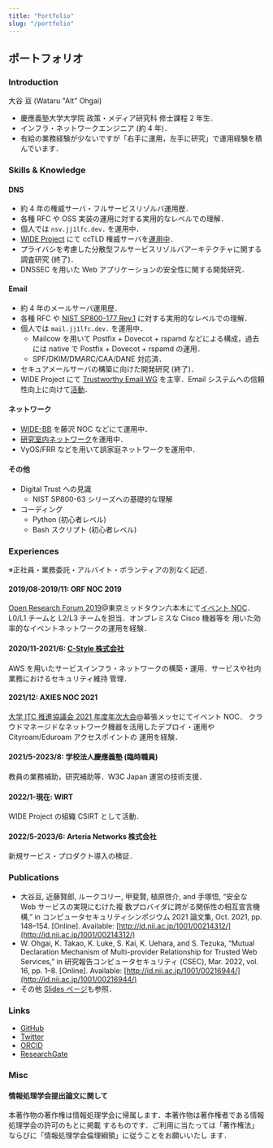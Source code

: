 ```yaml
---
title: "Portfolio"
slug: "/portfolio"
---
```


## ポートフォリオ

### Introduction

大谷 亘 (Wataru "Alt" Ohgai)

- 慶應義塾大学大学院 政策・メディア研究科 修士課程 2 年生．
- インフラ・ネットワークエンジニア (約 4 年)．
- 有給の業務経験が少ないですが「右手に運用，左手に研究」で運用経験を積んでいます．

### Skills & Knowledge

#### DNS

- 約 4 年の権威サーバ・フルサービスリゾルバ運用歴．
- 各種 RFC や OSS 実装の運用に対する実用的なレベルでの理解．
- 個人では `nsv.jj1lfc.dev.` を運用中．
- [WIDE Project](https://www.wide.ad.jp/) にて ccTLD 権威サーバを[運用中](https://www.wide.ad.jp/About/report/pdf2021/usb/22_wide-memo-two-lbdns-ops-2021.pdf)．
- プライバシを考慮した分散型フルサービスリゾルバアーキテクチャに関する調査研究 (終了)．
- DNSSEC を用いた Web アプリケーションの安全性に関する開発研究．

#### Email

- 約 4 年のメールサーバ運用歴．
- 各種 RFC や [NIST SP800-177 Rev.1](https://nvlpubs.nist.gov/nistpubs/SpecialPublications/NIST.SP.800-177r1.pdf) に対する実用的なレベルでの理解．
- 個人では `mail.jj1lfc.dev.` を運用中．
  - Mailcow を用いて Postfix + Dovecot + rspamd などによる構成，過去には native で Postfix + Dovecot + rspamd の運用．
  - SPF/DKIM/DMARC/CAA/DANE 対応済．
- セキュアメールサーバの構築に向けた開発研究 (終了)．
- WIDE Project にて [Trustworthy Email WG](https://www.wide.ad.jp/Groups/index.html#22) を主宰．Email システムへの信頼性向上に向けて[活動](https://www.wide.ad.jp/About/report/pdf2021/usb/13_WIDE-report-2021-email-wg.pdf)．

#### ネットワーク

- [WIDE-BB](http://two.wide.ad.jp) を藤沢 NOC などにて運用中．
- [研究室内ネットワーク](https://rgroot.sfc.wide.ad.jp)を運用中．
- VyOS/FRR などを用いて誤家庭ネットワークを運用中．

#### その他

- Digital Trust への見識
  - NIST SP800-63 シリーズへの基礎的な理解
- コーディング
  - Python (初心者レベル)
  - Bash スクリプト (初心者レベル)

### Experiences

※正社員・業務委託・アルバイト・ボランティアの別なく記述．

#### 2019/08-2019/11: ORF NOC 2019

[Open Research Forum 2019](https://orf.sfc.keio.ac.jp/2019/)@東京ミッドタウン六本木にて[イベント NOC](https://orf-noc.sfc.wide.ad.jp)．L0/L1 チームと L2/L3 チームを担当．オンプレミスな Cisco 機器等を 用いた効率的なイベントネットワークの運用を経験．

#### 2020/11-2021/6: [C-Style 株式会社](https://www.c-style.net/)

AWS を用いたサービスインフラ・ネットワークの構築・運用．サービスや社内業務におけるセキュリティ維持 管理．

#### 2021/12: AXIES NOC 2021

[大学 ITC 推進協議会 2021 年度年次大会](https://axies.jp/conf/axies2021/)@幕張メッセにてイベント NOC．
クラウドマネージドなネットワーク機器を活用したデプロイ・運用や Cityroam/Eduroam アクセスポイントの 運用を経験．

#### 2021/5-2023/8: 学校法人慶應義塾 (臨時職員)

教員の業務補助，研究補助等．W3C Japan 運営の技術支援．

#### 2022/1-現在: WIRT

WIDE Project の組織 CSIRT として活動．

#### 2022/5-2023/6: Arteria Networks 株式会社

新規サービス・プロダクト導入の検証．

### Publications

- 大谷亘, 近藤賢郎, ルークコリー, 甲斐賢, 植原啓介, and 手塚悟, “安全な Web サービスの実現にむけた複 数プロバイダに跨がる関係性の相互宣言機構,” in コンピュータセキュリティシンポジウム 2021 論文集, Oct. 2021, pp. 148–154. [Online]. Available: [http://id.nii.ac.jp/1001/00214312/](http://id.nii.ac.jp/1001/00214312/)
- W. Ohgai, K. Takao, K. Luke, S. Kai, K. Uehara, and S. Tezuka, “Mutual Declaration Mechanism of Multi-provider Relationship for Trusted Web Services,” in 研究報告コンピュータセキュリティ (CSEC), Mar. 2022, vol. 16, pp. 1–8. [Online]. Available: [http://id.nii.ac.jp/1001/00216944/](http://id.nii.ac.jp/1001/00216944/)
- その他 [Slides ページ](https://blog.jj1lfc.dev/slides)も参照．

### Links

- [GitHub](https://github.com/jj1lfc)
- [Twitter](https://twitter.com/jj1lfc)
- [ORCID](https://orcid.org/0000-0003-4243-3413)
- [ResearchGate](https://www.researchgate.net/profile/Wataru-Ohgai)

### Misc

#### 情報処理学会提出論文に関して

本著作物の著作権は情報処理学会に帰属します．本著作物は著作権者である情報処理学会の許可のもとに掲載 するものです．ご利用に当たっては「著作権法」ならびに「情報処理学会倫理綱領」に従うことをお願いいたし ます．
